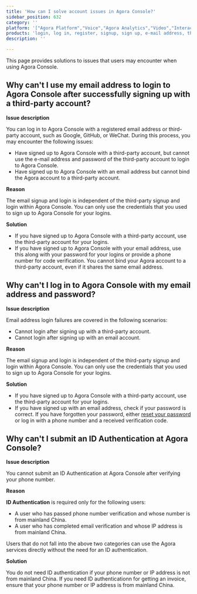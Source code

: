 ```yaml
---
title: 'How can I solve account issues in Agora Console?'
sidebar_position: 632 
category: '' 
platform: '["Agora Platform","Voice","Agora Analytics","Video","Interactive Broadcast","Recording","Real-time-Messaging","RTSA","cloud-recording"]'
products: 'login, log in, register, signup, sign up, e-mail address, third-party account, ID Authentication, Console, Agora Console'   
description: '' 

---
```



This page provides solutions to issues that users may encounter when using Agora Console.

## Why can't I use my email address to login to Agora Console after successfully signing up with a third-party account? 

**Issue description**

You can log in to Agora Console with a registered email address or third-party account, such as Google, GitHub, or WeChat. During this process, you may encounter the following issues:

- Have signed up to Agora Console with a third-party account, but cannot use the e-mail address and password of the third-party account to login to Agora Console.
- Have signed up to Agora Console with an email address but cannot bind the Agora account to a third-party account.

**Reason**

The email signup and login is independent of the third-party signup and login within Agora Console. You can only use the credentials that you used to sign up to Agora Console for your logins.

**Solution**

- If you have signed up to Agora Console with a third-party account, use the third-party account for your logins.
- If you have signed up to Agora Console with your email address, use this along with your password for your logins or provide a phone number for code verification. You cannot bind your Agora account to a third-party account, even if it shares the same email address.

## Why can't I log in to Agora Console with my email address and password? 

**Issue description**

Email address login failures are covered in the following scenarios:

- Cannot login after signing up with a third-party account.
- Cannot login after signing up with an email account.

**Reason**

The email signup and login is independent of the third-party signup and login within Agora Console. You can only use the credentials that you used to sign up to Agora Console for your logins.

**Solution**

- If you have signed up to Agora Console with a third-party account, use the third-party account for your logins.
- If you have signed up with an email address, check if your password is correct. If you have forgotten your password, either [reset your password](https://sso.agora.io/forget) or log in with a phone number and a received verification code.

## Why can't I submit an ID Authentication at Agora Console?

**Issue description**

You cannot submit an ID Authentication at Agora Console after verifying your phone number.

**Reason**

**ID Authentication** is required only for the following users:

- A user who has passed phone number verification and whose number is from mainland China.
- A user who has completed email verification and whose IP address is from mainland China.

Users that do not fall into the above two categories can use the Agora services directly without the need for an ID authentication.

**Solution**

You do not need ID authentication if your phone number or IP address is not from mainland China. If you need ID authenticationn for getting an invoice,  ensure that your phone number or IP address is from mainland China.